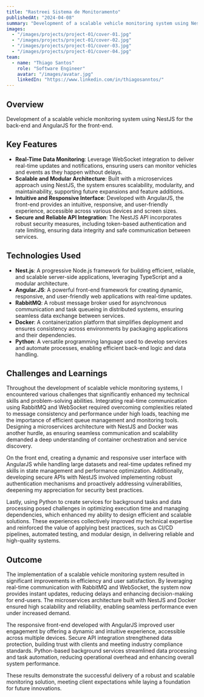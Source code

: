 ```yaml
---
title: "Rastreei Sistema de Monitoramento"
publishedAt: "2024-04-08"
summary: "Development of a scalable vehicle monitoring system using NestJS for the back-end and AngularJS for the front-end."
images:
  - "/images/projects/project-01/cover-01.jpg"
  - "/images/projects/project-01/cover-02.jpg"
  - "/images/projects/project-01/cover-03.jpg"
  - "/images/projects/project-01/cover-04.jpg"
team:
  - name: "Thiago Santos"
    role: "Software Engineer"
    avatar: "/images/avatar.jpg"
    linkedIn: "https://www.linkedin.com/in/thiagosanntos/"
---
```


## Overview

Development of a scalable vehicle monitoring system using NestJS for the back-end and AngularJS for the front-end.

## Key Features

- **Real-Time Data Monitoring**: Leverage WebSocket integration to deliver real-time updates and notifications, ensuring users can monitor vehicles and events as they happen without delays.
- **Scalable and Modular Architecture**: Built with a microservices approach using NestJS, the system ensures scalability, modularity, and maintainability, supporting future expansions and feature additions.
- **Intuitive and Responsive Interface**: Developed with AngularJS, the front-end provides an intuitive, responsive, and user-friendly experience, accessible across various devices and screen sizes.
- **Secure and Reliable API Integration**: The NestJS API incorporates robust security measures, including token-based authentication and rate limiting, ensuring data integrity and safe communication between services.

## Technologies Used

- **Nest.js**: A progressive Node.js framework for building efficient, reliable, and scalable server-side applications, leveraging TypeScript and a modular architecture.
- **Angular.JS**: A powerful front-end framework for creating dynamic, responsive, and user-friendly web applications with real-time updates.
- **RabbitMQ**: A robust message broker used for asynchronous communication and task queueing in distributed systems, ensuring seamless data exchange between services.
- **Docker**: A containerization platform that simplifies deployment and ensures consistency across environments by packaging applications and their dependencies.
- **Python**: A versatile programming language used to develop services and automate processes, enabling efficient back-end logic and data handling.

## Challenges and Learnings

Throughout the development of scalable vehicle monitoring systems, I encountered various challenges that significantly enhanced my technical skills and problem-solving abilities. Integrating real-time communication using RabbitMQ and WebSocket required overcoming complexities related to message consistency and performance under high loads, teaching me the importance of efficient queue management and monitoring tools. Designing a microservices architecture with NestJS and Docker was another hurdle, as ensuring seamless communication and scalability demanded a deep understanding of container orchestration and service discovery.

On the front end, creating a dynamic and responsive user interface with AngularJS while handling large datasets and real-time updates refined my skills in state management and performance optimization. Additionally, developing secure APIs with NestJS involved implementing robust authentication mechanisms and proactively addressing vulnerabilities, deepening my appreciation for security best practices.

Lastly, using Python to create services for background tasks and data processing posed challenges in optimizing execution time and managing dependencies, which enhanced my ability to design efficient and scalable solutions. These experiences collectively improved my technical expertise and reinforced the value of applying best practices, such as CI/CD pipelines, automated testing, and modular design, in delivering reliable and high-quality systems.

## Outcome

The implementation of a scalable vehicle monitoring system resulted in significant improvements in efficiency and user satisfaction. By leveraging real-time communication with RabbitMQ and WebSocket, the system now provides instant updates, reducing delays and enhancing decision-making for end-users. The microservices architecture built with NestJS and Docker ensured high scalability and reliability, enabling seamless performance even under increased demand.

The responsive front-end developed with AngularJS improved user engagement by offering a dynamic and intuitive experience, accessible across multiple devices. Secure API integration strengthened data protection, building trust with clients and meeting industry compliance standards. Python-based background services streamlined data processing and task automation, reducing operational overhead and enhancing overall system performance.

These results demonstrate the successful delivery of a robust and scalable monitoring solution, meeting client expectations while laying a foundation for future innovations.